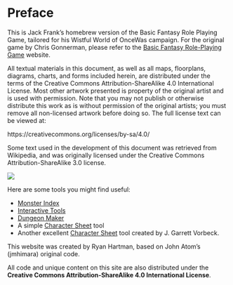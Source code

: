 # Preface {.unnumbered}

This is Jack Frank's homebrew version of the Basic Fantasy Role Playing Game, tailored for his Wistful World of OnceWas campaign. For the original game by Chris Gonnerman, please refer to the [Basic Fantasy Role-Playing Game](https://www.basicfantasy.org) website.

All textual materials in this document, as well as all maps, floorplans, diagrams, charts, and forms included herein, are distributed under the terms of the Creative Commons Attribution-ShareAlike 4.0 International License. Most other artwork presented is property of the original artist and is used with permission. Note that you may not publish or otherwise distribute this work as is without permission of the original artists; you must remove all non-licensed artwork before doing so. The full license text can be viewed at:

https://creativecommons.org/licenses/by-sa/4.0/

Some text used in the development of this document was retrieved from Wikipedia, and was originally licensed under the Creative Commons Attribution-ShareAlike 3.0 license.


![](./images/Ylleh.png){fig-align="center"}

Here are some tools you might find useful:

- [Monster Index](monstersTab.qmd)
- [Interactive Tools](appendix_interactive.qmd)
- [Dungeon Maker](appendixMapmaker.qmd)
- A simple [Character Sheet](char_sheet.qmd) tool
- Another excellent [Character Sheet](https://codex.quest/) tool created by J. Garrett Vorbeck.

This website was created by Ryan Hartman, based on John Atom's (jmhimara) original code.

All code and unique content on this site are also distributed under the **Creative Commons Attribution-ShareAlike 4.0 International License**.
